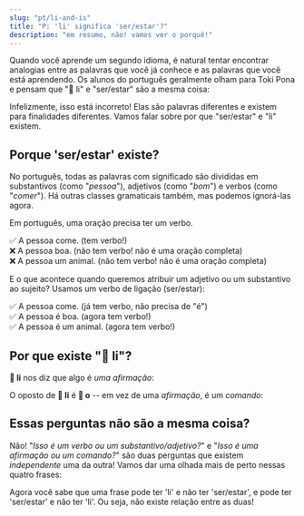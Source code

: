 ```yaml
---
slug: "pt/li-and-is"
title: "P: 'li' significa 'ser/estar'?"
description: "em resumo, não! vamos ver o porquê!"
---
```



Quando você aprende um segundo idioma, é natural tentar encontrar analogias entre as palavras que você já conhece e as palavras que você está aprendendo. Os alunos do português geralmente olham para Toki Pona e pensam que "󱤧 li" e "ser/estar" são a mesma coisa:

<List>
  <Sentence sp="󱥴<b>󱤧</b>󱥔" sl="waso <b>li</b> pona." m="O pássaro <b>é</b> bom." />
</List>

Infelizmente, isso está incorreto! Elas são palavras diferentes e existem para finalidades diferentes. Vamos falar sobre por que "ser/estar" e "li" existem.

## Porque 'ser/estar' existe?

No português, todas as palavras com significado são divididas em substantivos (como "*pessoa*"), adjetivos (como "*bom*") e verbos (como "*comer*"). Há outras classes gramaticais também, mas podemos ignorá-las agora.

Em português, uma oração precisa ter um verbo.

✅ A pessoa come. (tem verbo!)  
❌ A pessoa boa. (não tem verbo! não é uma oração completa)  
❌ A pessoa um animal. (não tem verbo! não é uma oração completa)

E o que acontece quando queremos atribuir um adjetivo ou um substantivo ao sujeito?
Usamos um verbo de ligação (ser/estar):

✅ A pessoa come. (já tem verbo, não precisa de "é")  
✅ A pessoa é boa. (agora tem verbo!)  
✅ A pessoa é um animal. (agora tem verbo!)

## Por que existe "󱤧 li"?

**󱤧 li** nos diz que algo é *uma afirmação*:

<List>
  <Word sl="jan li moku." m="A pessoa come." />
  <Word sl="jan li pona." m="A pessoa é boa." />
  <Word sl="jan li soweli." m="A pessoa é um animal." />
</List>

O oposto de **󱤧 li** é **󱥄 o** -- em vez de uma *afirmação*, é um *comando*:

<List>
  <Word sl="jan o moku!" m="Pessoa, coma!" />
  <Word sl="jan o pona!" m="Pessoa seja!" />
  <Word sl="jan o soweli!" m="Pessoa, seja um animal!" />
</List>

## Essas perguntas não são a mesma coisa?

Não! "*Isso é um verbo ou um substantivo/adjetivo?*" e "*Isso é uma afirmação ou um comando?*" são duas perguntas que existem *independente* uma da outra! Vamos dar uma olhada mais de perto nessas quatro frases:

<List>
  <Word sl="jan li moku." m="A pessoa come.<br />Afirmação → 󱤧 li. Verbo → não-'ser/estar'." />
  <Word sl="jan li pona." m="A pessoa é boa.<br />Afirmação → 󱤧 li. Adjetivo → precisa de 'ser/estar'." />
  <Word sl="jan o moku!" m="Pessoa, coma!<br />Comando → 󱥄 o. Verbo → não-'ser/estar'." />
  <Word sl="jan o pona!" m="Pessoa, seja boa!<br />Comando → 󱥄 o. Adjetivo → precisa de 'ser/estar'." />
</List>

Agora você sabe que uma frase pode ter 'li' e não ter 'ser/estar', e pode ter 'ser/estar' e não ter 'li'. Ou seja, não existe relação entre as duas!
